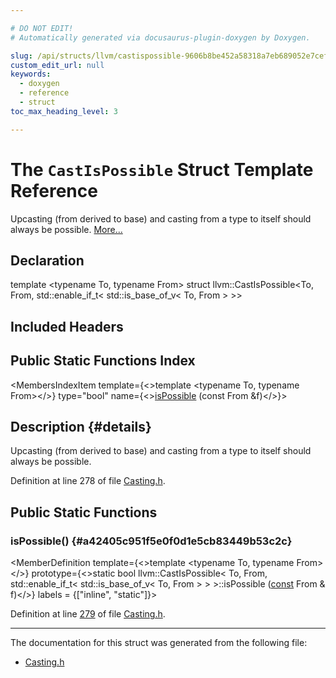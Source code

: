 ```yaml
---

# DO NOT EDIT!
# Automatically generated via docusaurus-plugin-doxygen by Doxygen.

slug: /api/structs/llvm/castispossible-9606b8be452a58318a7eb689052e7cef
custom_edit_url: null
keywords:
  - doxygen
  - reference
  - struct
toc_max_heading_level: 3

---
```





# The `CastIsPossible` Struct Template Reference

<DoxygenPage pluginConfig={pluginConfig}>

Upcasting (from derived to base) and casting from a type to itself should always be possible. <a href="#details">More...</a>

## Declaration

<CodeBlock>template &lt;typename To, typename From&gt;
struct llvm::CastIsPossible&lt;To, From, std::enable&#95;if&#95;t&lt; std::is&#95;base&#95;of&#95;v&lt; To, From &gt; &gt;&gt;</CodeBlock>

## Included Headers

<IncludesList>
<IncludesListItem
  filePath="llvm/Support/Casting.h"
  permalink="/docs/api/files/include/include/llvm/include/llvm/support/casting-h"
  isLocal="true" />
</IncludesList>

## Public Static Functions Index

<MembersIndex>

<MembersIndexItem
  template={<>template &lt;typename To, typename From&gt;</>}
  type="bool"
  name={<><a href="#a42405c951f5e0f0d1e5cb83449b53c2c">isPossible</a> (const From &amp;f)</>}>
</MembersIndexItem>

</MembersIndex>

## Description {#details}

Upcasting (from derived to base) and casting from a type to itself should always be possible.

Definition at line 278 of file <a href="/docs/api/files/include/include/llvm/include/llvm/support/casting-h">Casting.h</a>.

<SectionDefinition>

## Public Static Functions

### isPossible() {#a42405c951f5e0f0d1e5cb83449b53c2c}

<MemberDefinition
  template={<>template &lt;typename To, typename From&gt;</>}
  prototype={<>static bool llvm::CastIsPossible&lt; To, From, std::enable&#95;if&#95;t&lt; std::is&#95;base&#95;of&#95;v&lt; To, From &gt; &gt; &gt;::isPossible (<a href="/docs/api/files/lib/lib/target/lib/target/aarch64/aarch64promoteconstant-cpp/#a90f8350fecae261c25be85d38b451bff">const</a> From &amp; f)</>}
  labels = {["inline", "static"]}>

Definition at line <a href="/docs/api/files/include/include/llvm/include/llvm/support/casting-h/#l00279">279</a> of file <a href="/docs/api/files/include/include/llvm/include/llvm/support/casting-h">Casting.h</a>.
</MemberDefinition>

</SectionDefinition>

<hr/>

The documentation for this struct was generated from the following file:

<ul>
<li><a href="/docs/api/files/include/include/llvm/include/llvm/support/casting-h">Casting.h</a></li>
</ul>

</DoxygenPage>
